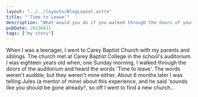 ```yaml
---
layout: "../../layouts/BlogLayout.astro"
title: "'Time to Leave'"
description: "What would you do if you walked through the doors of your church one morning and heard the words 'Time to leave'?"
pubDate: 20230411
tags: ["my story"]
---
```

When I was a teenager, I went to Carey Baptist Church with my parents and siblings. The church met at Carey Baptist College in the school's auditorium. I was eighteen years old when, one Sunday morning, I walked through the doors of the auditorium and heard the words 'Time to leave'. The words weren't audible, but they weren't mine either. About 6 months later I was telling Jules (a mentor of mine) about this experience, and he said 'sounds like you should be gone already!', so off I went to find a new church...